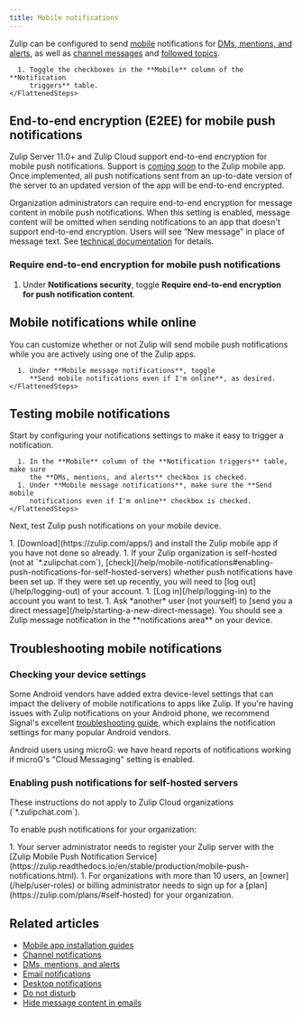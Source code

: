 ```yaml
---
title: Mobile notifications
---
```





Zulip can be configured to send [mobile](/help/mobile-app-install-guide)
notifications for [DMs, mentions, and
alerts](/help/dm-mention-alert-notifications), as well as [channel
messages](/help/channel-notifications) and [followed
topics](/help/follow-a-topic#configure-notifications-for-followed-topics).

<Tabs>
  <TabItem label="Desktop/Web">
    <FlattenedSteps>
      <NavigationSteps target="settings/notifications" />

      1. Toggle the checkboxes in the **Mobile** column of the **Notification
         triggers** table.
    </FlattenedSteps>
  </TabItem>
</Tabs>

[notifications-wildcard-mentions]: /help/dm-mention-alert-notifications#wildcard-mentions

## End-to-end encryption (E2EE) for mobile push notifications

Zulip Server 11.0+ and Zulip Cloud support end-to-end encryption for mobile push
notifications. Support is [coming soon][e2ee-flutter-issue] to the Zulip mobile
app. Once implemented, all push notifications sent from an up-to-date version of
the server to an updated version of the app will be end-to-end encrypted.

[e2ee-flutter-issue]: https://github.com/zulip/zulip-flutter/issues/1764

Organization administrators can require end-to-end encryption for
message content in mobile push notifications. When this setting is
enabled, message content will be omitted when sending notifications to
an app that doesn't support end-to-end encryption. Users will see “New
message” in place of message text. See [technical
documentation](https://zulip.readthedocs.io/en/latest/production/mobile-push-notifications.html#security-and-privacy)
for details.

### Require end-to-end encryption for mobile push notifications

<AdminOnly />

<FlattenedSteps>
  <NavigationSteps target="settings/organization-settings" />

  1. Under **Notifications security**, toggle
     **Require end-to-end encryption for push notification content**.
</FlattenedSteps>

## Mobile notifications while online

You can customize whether or not Zulip will send mobile push
notifications while you are actively using one of the Zulip apps.

<Tabs>
  <TabItem label="Desktop/Web">
    <FlattenedSteps>
      <NavigationSteps target="settings/notifications" />

      1. Under **Mobile message notifications**, toggle
         **Send mobile notifications even if I'm online**, as desired.
    </FlattenedSteps>
  </TabItem>
</Tabs>

## Testing mobile notifications

Start by configuring your notifications settings to make it easy to trigger a
notification.

<Tabs>
  <TabItem label="Desktop/Web">
    <FlattenedSteps>
      <NavigationSteps target="settings/notifications" />

      1. In the **Mobile** column of the **Notification triggers** table, make sure
         the **DMs, mentions, and alerts** checkbox is checked.
      1. Under **Mobile message notifications**, make sure the **Send mobile
         notifications even if I'm online** checkbox is checked.
    </FlattenedSteps>
  </TabItem>
</Tabs>

Next, test Zulip push notifications on your mobile device.

<Tabs>
  <TabItem label="Mobile">
    <Steps>
      1. [Download](https://zulip.com/apps/) and install the Zulip mobile app if you
         have not done so already.
      1. If your Zulip organization is self-hosted (not at `*.zulipchat.com`),
         [check](/help/mobile-notifications#enabling-push-notifications-for-self-hosted-servers)
         whether push notifications have been set up. If they were set up recently,
         you will need to [log out](/help/logging-out) of your account.
      1. [Log in](/help/logging-in) to the account you want to test.
      1. Ask *another* user (not yourself) to [send you a direct
         message](/help/starting-a-new-direct-message). You should see a Zulip message
         notification in the **notifications area** on your device.
    </Steps>
  </TabItem>
</Tabs>

## Troubleshooting mobile notifications

### Checking your device settings

Some Android vendors have added extra device-level settings that can impact the
delivery of mobile notifications to apps like Zulip. If you're having issues
with Zulip notifications on your Android phone, we recommend Signal's excellent
[troubleshooting guide](https://support.signal.org/hc/en-us/articles/360007318711-Troubleshooting-Notifications#android_notifications_troubleshooting),
which explains the notification settings for many popular Android vendors.

Android users using microG: we have heard reports of notifications working
if microG's "Cloud Messaging" setting is enabled.

### Enabling push notifications for self-hosted servers

<ZulipNote>
  These instructions do not apply to Zulip Cloud organizations (`*.zulipchat.com`).
</ZulipNote>

To enable push notifications for your organization:

<Steps>
  1. Your server administrator needs to register your Zulip server with the
     [Zulip Mobile Push Notification
     Service](https://zulip.readthedocs.io/en/stable/production/mobile-push-notifications.html).
  1. For organizations with more than 10 users, an
     [owner](/help/user-roles) or billing administrator needs to sign
     up for a [plan](https://zulip.com/plans/#self-hosted) for your organization.
</Steps>

## Related articles

* [Mobile app installation guides](/help/mobile-app-install-guide)
* [Channel notifications](/help/channel-notifications)
* [DMs, mentions, and alerts](/help/dm-mention-alert-notifications)
* [Email notifications](/help/email-notifications)
* [Desktop notifications](/help/desktop-notifications)
* [Do not disturb](/help/do-not-disturb)
* [Hide message content in emails](/help/hide-message-content-in-emails)
